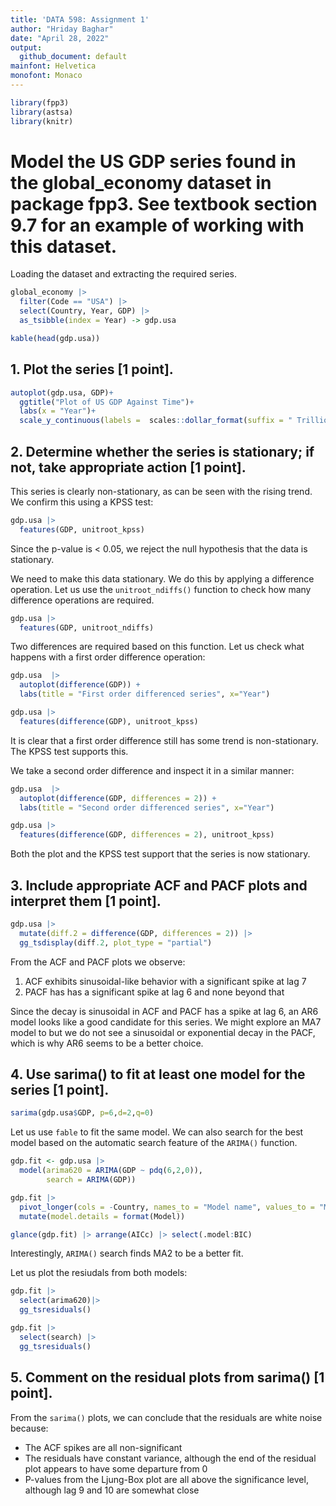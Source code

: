 ```yaml
---
title: 'DATA 598: Assignment 1'
author: "Hriday Baghar"
date: "April 28, 2022"
output:
  github_document: default
mainfont: Helvetica
monofont: Monaco
---
```


```r
library(fpp3)
library(astsa)
library(knitr)
```

# Model the US GDP series found in the global_economy dataset in package fpp3. See textbook section 9.7 for an example of working with this dataset.

Loading the dataset and extracting the required series.
```r
global_economy |>
  filter(Code == "USA") |>
  select(Country, Year, GDP) |>
  as_tsibble(index = Year) -> gdp.usa

kable(head(gdp.usa))
```

## 1. Plot the series [1 point].

```r
autoplot(gdp.usa, GDP)+
  ggtitle("Plot of US GDP Against Time")+
  labs(x = "Year")+
  scale_y_continuous(labels =  scales::dollar_format(suffix = " Trillion", scale = 1/1e12))
```

## 2. Determine whether the series is stationary; if not, take appropriate action [1 point].

This series is clearly non-stationary, as can be seen with the rising trend. We confirm this using a KPSS test:
```r
gdp.usa |>
  features(GDP, unitroot_kpss)
```
Since the p-value is < 0.05, we reject the null hypothesis that the data is stationary. 

We need to make this data stationary. We do this by applying a difference operation. Let us use the `unitroot_ndiffs()` function to check how many difference operations are required.

```r
gdp.usa |>
  features(GDP, unitroot_ndiffs)
```
Two differences are required based on this function. Let us check what happens with a first order difference operation:
```r
gdp.usa  |>
  autoplot(difference(GDP)) +
  labs(title = "First order differenced series", x="Year")

gdp.usa |>
  features(difference(GDP), unitroot_kpss)
```
It is clear that a first order difference still has some trend is non-stationary. The KPSS test supports this.

We take a second order difference and inspect it in a similar manner:
```r
gdp.usa  |>
  autoplot(difference(GDP, differences = 2)) +
  labs(title = "Second order differenced series", x="Year")

gdp.usa |>
  features(difference(GDP, differences = 2), unitroot_kpss)
```
Both the plot and the KPSS test support that the series is now stationary.

## 3. Include appropriate ACF and PACF plots and interpret them [1 point].

```r
gdp.usa |>
  mutate(diff.2 = difference(GDP, differences = 2)) |>
  gg_tsdisplay(diff.2, plot_type = "partial")
```

From the ACF and PACF plots we observe:

1. ACF exhibits sinusoidal-like behavior with a significant spike at lag 7
2. PACF has has a significant spike at lag 6 and none beyond that

Since the decay is sinusoidal in ACF and PACF has a spike at lag 6, an AR6 model looks like a good candidate for this series. We might explore an MA7 model to but we do not see a sinusoidal or exponential decay in the PACF, which is why AR6 seems to be a better choice.

## 4. Use sarima() to fit at least one model for the series [1 point].

```r
sarima(gdp.usa$GDP, p=6,d=2,q=0)
```
Let us use `fable` to fit the same model. We can also search for the best model based on the automatic search feature of the `ARIMA()` function.
```r
gdp.fit <- gdp.usa |>
  model(arima620 = ARIMA(GDP ~ pdq(6,2,0)),
        search = ARIMA(GDP))

gdp.fit |>
  pivot_longer(cols = -Country, names_to = "Model name", values_to = "Model") |>
  mutate(model.details = format(Model))

glance(gdp.fit) |> arrange(AICc) |> select(.model:BIC)
```
Interestingly, `ARIMA()` search finds MA2 to be a better fit.

Let us plot the resiudals from both models:
```r
gdp.fit |>
  select(arima620)|>
  gg_tsresiduals()

gdp.fit |>
  select(search) |>
  gg_tsresiduals()
```

## 5. Comment on the residual plots from sarima() [1 point].

From the `sarima()` plots, we can conclude that the residuals are white noise because:

- The ACF spikes are all non-significant
- The residuals have constant variance, although the end of the residual plot appears to have some departure from 0
- P-values from the Ljung-Box plot are all above the significance level, although lag 9 and 10 are somewhat close